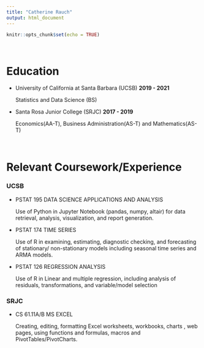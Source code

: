 ```yaml
---
title: "Catherine Rauch"
output: html_document
---
```


```r
knitr::opts_chunk$set(echo = TRUE)
```

<br>

# Education

- University of California at Santa Barbara (UCSB) **2019 - 2021**

    Statistics and Data Science (BS) 

- Santa Rosa Junior College (SRJC) **2017  - 2019**

    Economics(AA-T), Business Administration(AS-T) and Mathematics(AS-T)

<br>

# Relevant Coursework/Experience

### UCSB

- PSTAT 195  DATA SCIENCE APPLICATIONS AND ANALYSIS

    Use of Python in Jupyter Notebook (pandas, numpy, altair) for data retrieval, analysis, visualization, and report generation.

- PSTAT 174 TIME SERIES

    Use of R in examining, estimating, diagnostic checking, and forecasting of stationary/ non-stationary models including seasonal time series and ARMA models.
    
- PSTAT 126 REGRESSION ANALYSIS

    Use of R in Linear and multiple regression, including analysis of residuals, transformations, and variable/model selection


### SRJC

- CS 61.11A/B	MS EXCEL
 
    Creating, editing, formatting Excel worksheets, workbooks, charts , web pages, using functions and formulas, macros and PivotTables/PivotCharts.
